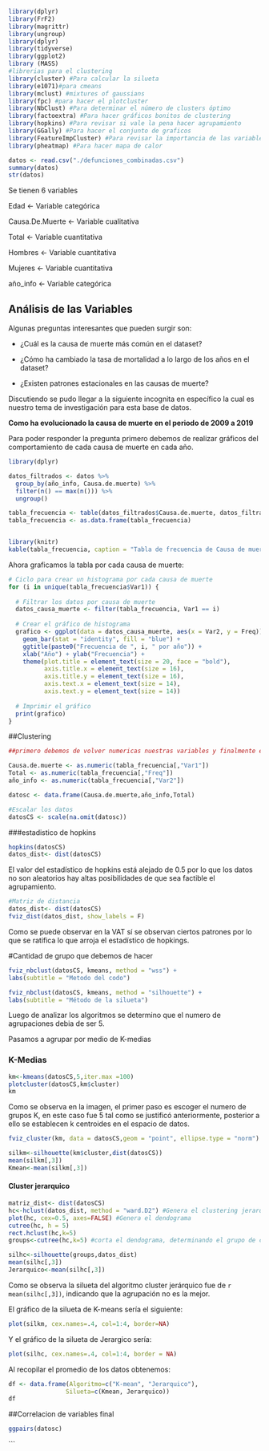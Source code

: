 
```r
library(dplyr)
library(FrF2)
library(magrittr)
library(ungroup)
library(dplyr)
library(tidyverse)
library(ggplot2)
library (MASS)
#librerias para el clustering
library(cluster) #Para calcular la silueta
library(e1071)#para cmeans
library(mclust) #mixtures of gaussians
library(fpc) #para hacer el plotcluster
library(NbClust) #Para determinar el número de clusters óptimo
library(factoextra) #Para hacer gráficos bonitos de clustering
library(hopkins) #Para revisar si vale la pena hacer agrupamiento
library(GGally) #Para hacer el conjunto de graficos
library(FeatureImpCluster) #Para revisar la importancia de las variables en los grupos.
library(pheatmap) #Para hacer mapa de calor

datos <- read.csv("./defunciones_combinadas.csv")
summary(datos)
str(datos)
```

Se tienen 6 variables

Edad <- Variable categórica\r\n

Causa.De.Muerte <- Variable cualitativa\r\n

Total <- Variable cuantitativa\r\n

Hombres <- Variable cuantitativa\r\n

Mujeres <- Variable cuantitativa\r\n

año_info <- Variable categórica\r\n

## Análisis de las Variables



Algunas preguntas interesantes que pueden surgir son:\r\n

* ¿Cuál es la causa de muerte más común en el dataset?


* ¿Cómo ha cambiado la tasa de mortalidad a lo largo de los años en el dataset?


* ¿Existen patrones estacionales en las causas de muerte?


Discutiendo se pudo llegar a la siguiente incognita en específico la cual es nuestro tema de investigación para esta base de datos.

**Como ha evolucionado la causa de muerte en el periodo de 2009 a 2019** 

Para poder responder la pregunta primero debemos de realizar gráficos del comportamiento de cada causa de muerte en cada año.
```r
library(dplyr)

datos_filtrados <- datos %>%
  group_by(año_info, Causa.de.muerte) %>%
  filter(n() == max(n())) %>%
  ungroup()

tabla_frecuencia <- table(datos_filtrados$Causa.de.muerte, datos_filtrados$año_info)
tabla_frecuencia <- as.data.frame(tabla_frecuencia)


library(knitr)
kable(tabla_frecuencia, caption = "Tabla de frecuencia de Causa de muerte y años")

```

Ahora graficamos la tabla por cada causa de muerte:


```r


# Ciclo para crear un histograma por cada causa de muerte
for (i in unique(tabla_frecuencia$Var1)) {
  
  # Filtrar los datos por causa de muerte
  datos_causa_muerte <- filter(tabla_frecuencia, Var1 == i)
  
  # Crear el gráfico de histograma
  grafico <- ggplot(data = datos_causa_muerte, aes(x = Var2, y = Freq)) +
    geom_bar(stat = "identity", fill = "blue") +
    ggtitle(paste0("Frecuencia de ", i, " por año")) +
    xlab("Año") + ylab("Frecuencia") +
    theme(plot.title = element_text(size = 20, face = "bold"),
          axis.title.x = element_text(size = 16),
          axis.title.y = element_text(size = 16),
          axis.text.x = element_text(size = 14),
          axis.text.y = element_text(size = 14))
  
  # Imprimir el gráfico
  print(grafico)
}
```

##Clustering 

```r
##primero debemos de volver numericas nuestras variables y finalmente escalarlas

Causa.de.muerte <- as.numeric(tabla_frecuencia[,"Var1"])
Total <- as.numeric(tabla_frecuencia[,"Freq"])
año_info <- as.numeric(tabla_frecuencia[,"Var2"])

datosc <- data.frame(Causa.de.muerte,año_info,Total)

#Escalar los datos
datosCS <- scale(na.omit(datosc))
```

###estadistico de hopkins
```r
hopkins(datosCS)
datos_dist<- dist(datosCS)

```
El valor del estadístico de hopkins está alejado de 0.5 por lo que los datos no son aleatorios hay altas posibilidades de que sea factible el agrupamiento.  

```r
#Matriz de distancia
datos_dist<- dist(datosCS)
fviz_dist(datos_dist, show_labels = F)
```

Como se puede observar en la VAT sí se observan ciertos patrones por lo que se ratifica lo que arroja el estadístico de hopkings.  

#Cantidad de grupo que debemos de hacer
```r

fviz_nbclust(datosCS, kmeans, method = "wss") +
labs(subtitle = "Metodo del codo")
```

```r
fviz_nbclust(datosCS, kmeans, method = "silhouette") +
labs(subtitle = "Método de la silueta")

```

Luego de analizar los algoritmos se determino que el numero de agrupaciones debia de ser 5. 

Pasamos a agrupar por medio de K-medias

### K-Medias  
```r
km<-kmeans(datosCS,5,iter.max =100)
plotcluster(datosCS,km$cluster) 
km
```

Como se observa en la imagen, el primer paso es escoger el numero de grupos K, en este caso fue 5 tal como se justificó anteriormente, posterior a ello se establecen k centroides en el espacio de datos.

```r
fviz_cluster(km, data = datosCS,geom = "point", ellipse.type = "norm")
```

```r
silkm<-silhouette(km$cluster,dist(datosCS))
mean(silkm[,3]) 
Kmean<-mean(silkm[,3]) 
```


#### Cluster jerarquico

```r
matriz_dist<- dist(datosCS)
hc<-hclust(datos_dist, method = "ward.D2") #Genera el clustering jerarquico de los datos
plot(hc, cex=0.5, axes=FALSE) #Genera el dendograma
cutree(hc, h = 5)
rect.hclust(hc,k=5)
groups<-cutree(hc,k=5) #corta el dendograma, determinando el grupo de cada fila
```


```r
silhc<-silhouette(groups,datos_dist)
mean(silhc[,3]) 
Jerarquico<-mean(silhc[,3]) 
```

Como se observa la silueta del algoritmo cluster jerárquico fue de `r mean(silhc[,3])`, indicando que la agrupación no es la mejor.

El gráfico de la silueta de K-means sería el siguiente:
```r
plot(silkm, cex.names=.4, col=1:4, border=NA)
```


Y el gráfico de la silueta de Jerargico sería: 
```r
plot(silhc, cex.names=.4, col=1:4, border = NA)
```

Al recopilar el promedio de los datos obtenemos:
```r
df <- data.frame(Algoritmo=c("K-mean", "Jerarquico"),
                Silueta=c(Kmean, Jerarquico))
df
```

##Correlacion de variables final
```r
ggpairs(datosc)
```
```


